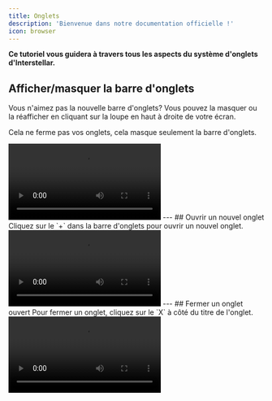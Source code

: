 ```yaml
---
title: Onglets
description: 'Bienvenue dans notre documentation officielle !'
icon: browser
---
```

**Ce tutoriel vous guidera à travers tous les aspects du système d'onglets d'Interstellar.**
## Afficher/masquer la barre d'onglets
Vous n'aimez pas la nouvelle barre d'onglets? Vous pouvez la masquer ou la réafficher en cliquant sur la loupe en haut à droite de votre écran.

Cela ne ferme pas vos onglets, cela masque seulement la barre d'onglets.
<Frame>
<video controls src="assets/video/hidetabbar.mp4"></video>
</Frame>
---
## Ouvrir un nouvel onglet
Cliquez sur le `+` dans la barre d'onglets pour ouvrir un nouvel onglet.
<Frame>
<video controls src="assets/video/open-tabs.mp4"></video>
</Frame>
---
## Fermer un onglet ouvert
Pour fermer un onglet, cliquez sur le `X` à côté du titre de l'onglet.
<Frame>
<video controls src="assets/video/close-tabs.mp4"></video>
</Frame>
